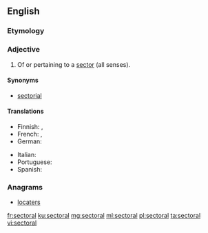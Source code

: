 ==English==

===Etymology===
{{suffix|en|sector|al}}

===Adjective===
{{en-adj|-}}

# Of or pertaining to a [[sector]] (all senses).

====Synonyms====
* [[sectorial]]

====Translations====
{{trans-top|pertaining to a sector}}
* Finnish: {{t|fi|aloittainen}}, {{t|fi|alakohtainen}}
* French: {{t+|fr|sectoriel|m}}, {{t+|fr|sectorielle|f}}
* German: {{t+|de|sektoral}}
{{trans-mid}}
* Italian: {{t+|it|settoriale}}
* Portuguese: {{t|pt|setorial|m|f}}
* Spanish: {{t|es|sectorial|m|f}}
{{trans-bottom}}

===Anagrams===
* [[locaters#English|locaters]]

[[fr:sectoral]]
[[ku:sectoral]]
[[mg:sectoral]]
[[ml:sectoral]]
[[pl:sectoral]]
[[ta:sectoral]]
[[vi:sectoral]]